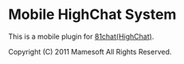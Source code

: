 =Mobile HighChat System=

This is a mobile plugin for [https://github.com/na2hiro/81chat 81chat(HighChat)].


Copyright (C) 2011 Mamesoft All Rights Reserved.
